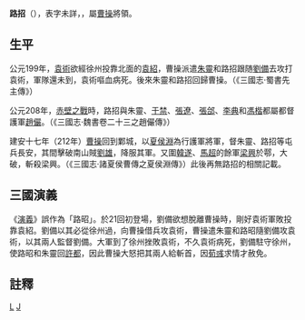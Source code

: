 '''路招'''（{{bd|?年||?年|catIdx=L}}），表字未詳，{{cn|[[陳留|陳留]]人}}，屬[[曹操|曹操]]將領。

==生平==

公元199年，[[袁術|袁術]]欲經徐州投靠北面的[[袁紹|袁紹]]，曹操派遣[[朱靈|朱靈]]和路招跟随[[劉備|劉備]]去攻打袁術，軍隊還未到，袁術嘔血病死。後來朱靈和路招回歸曹操。（《三國志·蜀書先主傳》）

公元208年，[[赤壁之戰|赤壁之戰]]時，路招與朱靈、[[于禁|于禁]]、[[張遼|張遼]]、[[張郃|張郃]]、[[李典|李典]]和[[馮楷|馮楷]]都屬都督護軍[[趙儼|趙儼]]。（《三國志·魏書卷二十三之趙儼傳》）

建安十七年（212年）[[曹操|曹操]]回到鄴城，以[[夏侯淵|夏侯淵]]為行護軍將軍，督朱靈、路招等屯兵長安，其間擊破南山賊[[劉雄|劉雄]]，降服其軍。又圍[[韓遂|韓遂]]、[[馬超|馬超]]的餘軍[[梁興|梁興]]於鄠，大破，斬殺梁興。（《三國志·諸夏侯曹傳之夏侯淵傳》）此後再無路招的相關記載。

==三國演義==
《[[三國演義|演義]]》誤作為「路昭」。於21回初登場，劉備欲想脫離曹操時，剛好袁術軍敗投靠袁紹。劉備以其必從徐州過，向曹操借兵攻袁術，曹操遣朱靈和路昭隨劉備攻袁術，以其兩人監督劉備。大軍到了徐州挫敗袁術，不久袁術病死，劉備駐守徐州，使路昭和朱靈回[[許都|許都]]，因此曹操大怒把其兩人給斬首，因[[荀彧|荀彧]]求情才赦免。

==註釋==
{{reflist|2}}
[[Category:曹魏军事人物|L]]
[[Category:路姓|J]]